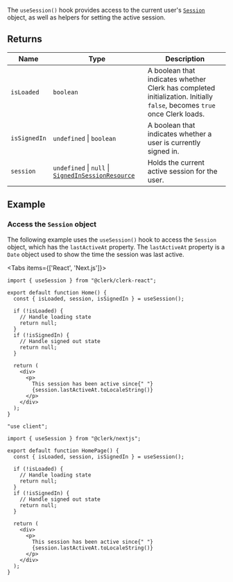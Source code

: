 The `useSession()` hook provides access to the current user's [`Session`](/docs/references/javascript/session) object, as well as helpers for setting the active session.

## Returns

| Name                                 | Type                                                                                                             | Description                                                                                                              |
| ------------------------------------ | ---------------------------------------------------------------------------------------------------------------- | ------------------------------------------------------------------------------------------------------------------------ |
| <a id="isloaded"></a> `isLoaded`     | `boolean`                                                                                                        | A boolean that indicates whether Clerk has completed initialization. Initially `false`, becomes `true` once Clerk loads. |
| <a id="issignedin"></a> `isSignedIn` | `undefined` \| `boolean`                                                                                         | A boolean that indicates whether a user is currently signed in.                                                          |
| <a id="session"></a> `session`       | `undefined` \| `null` \| [`SignedInSessionResource`](../../../types/type-aliases/signed-in-session-resource.mdx) | Holds the current active session for the user.                                                                           |

## Example

### Access the `Session` object

The following example uses the `useSession()` hook to access the `Session` object, which has the `lastActiveAt` property. The `lastActiveAt` property is a `Date` object used to show the time the session was last active.

<Tabs items={['React', 'Next.js']}>
<Tab>

```tsx {{ filename: 'src/Home.tsx' }}
import { useSession } from "@clerk/clerk-react";

export default function Home() {
  const { isLoaded, session, isSignedIn } = useSession();

  if (!isLoaded) {
    // Handle loading state
    return null;
  }
  if (!isSignedIn) {
    // Handle signed out state
    return null;
  }

  return (
    <div>
      <p>
        This session has been active since{" "}
        {session.lastActiveAt.toLocaleString()}
      </p>
    </div>
  );
}
```

</Tab>
<Tab>

```tsx {{ filename: 'app/page.tsx' }}
"use client";

import { useSession } from "@clerk/nextjs";

export default function HomePage() {
  const { isLoaded, session, isSignedIn } = useSession();

  if (!isLoaded) {
    // Handle loading state
    return null;
  }
  if (!isSignedIn) {
    // Handle signed out state
    return null;
  }

  return (
    <div>
      <p>
        This session has been active since{" "}
        {session.lastActiveAt.toLocaleString()}
      </p>
    </div>
  );
}
```

</Tab>
</Tabs>
